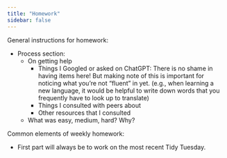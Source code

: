```yaml
---
title: "Homework"
sidebar: false
---
```


General instructions for homework:

- Process section:
    - On getting help
        - Things I Googled or asked on ChatGPT: There is no shame in having items here! But making note of this is important for noticing what you're not "fluent" in yet. (e.g., when learning a new language, it would be helpful to write down words that you frequently have to look up to translate)
        - Things I consulted with peers about
        - Other resources that I consulted
    - What was easy, medium, hard? Why?

Common elements of weekly homework:

- First part will always be to work on the most recent Tidy Tuesday.
